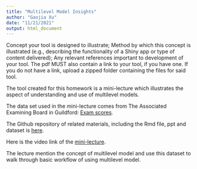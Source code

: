 ```yaml
---
title: "Multilevel Model Insights"
author: "Gaojia Xu"
date: "11/21/2021"
output: html_document
---
```


Concept your tool is designed to illustrate;
Method by which this concept is illustrated (e.g., describing the functionality of a Shiny app or type of content delivered);
Any relevant references important to development of your tool.
The pdf MUST also contain a link to your tool, if you have one. If you do not have a link, upload a zipped folder containing the files for said tool.


The tool created for this homework is a mini-lecture which illustrates the aspect of understanding and use of multilevel models. 

The data set used in the mini-lecture comes from The Associated Examining Board in Guildford: [Exam scores](from http://www.bristol.ac.uk/cmm/learning/support/datasets/). 

The Github repository of related materials, including the Rmd file, ppt and dataset is [here](https://github.com/GaojiaXu/STA610-hw4).

Here is the video link of the [mini-lecture](https://youtu.be/c8RYwF-n6Lw). 


The lecture mention the concept of multilevel model and use this dataset to walk through basic workflow of using multilevel model. 

